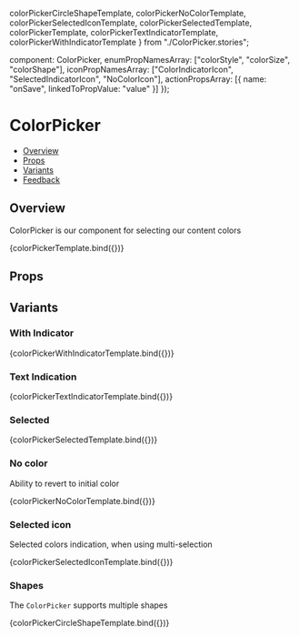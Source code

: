   colorPickerCircleShapeTemplate,
  colorPickerNoColorTemplate,
  colorPickerSelectedIconTemplate,
  colorPickerSelectedTemplate,
  colorPickerTemplate,
  colorPickerTextIndicatorTemplate,
  colorPickerWithIndicatorTemplate
} from "./ColorPicker.stories";

  component: ColorPicker,
  enumPropNamesArray: ["colorStyle", "colorSize", "colorShape"],
  iconPropNamesArray: ["ColorIndicatorIcon", "SelectedIndicatorIcon", "NoColorIcon"],
  actionPropsArray: [{ name: "onSave", linkedToPropValue: "value" }]
});

<Meta
  title="Pickers/ColorPicker"
  component={ColorPicker}
  argTypes={metaSettings.argTypes}
  decorators={metaSettings.decorators}
/>

<!--- Component documentation -->

# ColorPicker

- [Overview](#overview)
- [Props](#props)
- [Variants](#variants)
- [Feedback](#feedback)

## Overview

ColorPicker is our component for selecting our content colors

<Canvas>
  <Story name="Overview">{colorPickerTemplate.bind({})}</Story>
</Canvas>

## Props

<ArgsTable story="Overview"/>

## Variants

### With Indicator

<Canvas>
  <Story name="With Indicator">{colorPickerWithIndicatorTemplate.bind({})}</Story>
</Canvas>

### Text Indication

<Canvas>
  <Story name="Text Indication">{colorPickerTextIndicatorTemplate.bind({})}</Story>
</Canvas>

### Selected

<Canvas>
  <Story name="Selected">{colorPickerSelectedTemplate.bind({})}</Story>
</Canvas>

### No color

Ability to revert to initial color

<Canvas>
  <Story name="No color" play={noColorInteractionSuite}>{colorPickerNoColorTemplate.bind({})}</Story>
</Canvas>

### Selected icon

Selected colors indication, when using multi-selection

<Canvas>
  <Story name="Selected icon" play={multiSelectionInteractionSuite}>{colorPickerSelectedIconTemplate.bind({})}</Story>
</Canvas>

### Shapes

The `ColorPicker` supports multiple shapes

<Canvas>
  <Story name="Shapes">{colorPickerCircleShapeTemplate.bind({})}</Story>
</Canvas>

